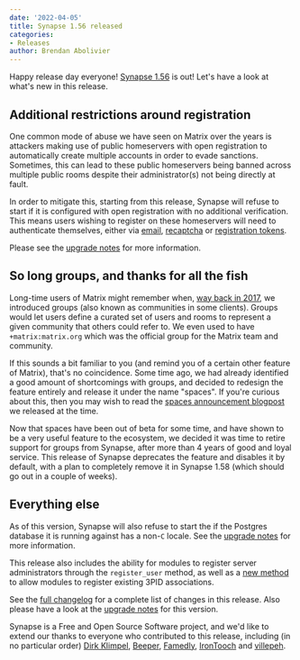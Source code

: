 ```yaml
---
date: '2022-04-05'
title: Synapse 1.56 released
categories:
- Releases
author: Brendan Abolivier
---
```


Happy release day everyone! [Synapse
1.56](https://github.com/matrix-org/synapse/releases/tag/v1.56.0) is out! Let's
have a look at what's new in this release.

## Additional restrictions around registration

One common mode of abuse we have seen on Matrix over the years is attackers
making use of public homeservers with open registration to automatically create
multiple accounts in order to evade sanctions. Sometimes, this can lead to these
public homeservers being banned across multiple public rooms despite their
administrator(s) not being directly at fault.

In order to mitigate this, starting from this release, Synapse will refuse to
start if it is configured with open registration with no additional
verification. This means users wishing to register on these homeservers will
need to authenticate themselves, either via
[email](https://github.com/matrix-org/synapse/blob/8a519f8abc6de772167c2cca101d22ee2052fafc/docs/sample_config.yaml#L1285),
[recaptcha](https://matrix-org.github.io/synapse/v1.56/CAPTCHA_SETUP.html) or
[registration
tokens](https://matrix-org.github.io/synapse/v1.56/usage/administration/admin_api/registration_tokens.html).

Please see the [upgrade
notes](https://matrix-org.github.io/synapse/v1.56/upgrade.html#open-registration-without-verification-is-now-disabled-by-default)
for more information.

## So long groups, and thanks for all the fish

Long-time users of Matrix might remember when, [way back in
2017](https://matrix.org/blog/2017/10/24/synapse-0-24-is-here), we introduced
groups (also known as communities in some clients). Groups would let users
define a curated set of users and rooms to represent a given community that
others could refer to. We even used to have `+matrix:matrix.org` which was
the official group for the Matrix team and community.

If this sounds a bit familiar to you (and remind you of a certain other feature
of Matrix), that's no coincidence. Some time ago, we had already identified a
good amount of shortcomings with groups, and decided to redesign the feature
entirely and release it under the name "spaces". If you're curious about this,
then you may wish to read the [spaces announcement
blogpost](https://matrix.org/blog/2021/05/17/the-matrix-space-beta) we released
at the time.

Now that spaces have been out of beta for some time, and have shown to be a very
useful feature to the ecosystem, we decided it was time to retire support for
groups from Synapse, after more than 4 years of good and loyal service. This
release of Synapse deprecates the feature and disables it by default, with a
plan to completely remove it in Synapse 1.58 (which should go out in a couple of
weeks).

## Everything else

As of this version, Synapse will also refuse to start the if the Postgres database it is running
against has a non-`C` locale. See the [upgrade
notes](https://matrix-org.github.io/synapse/v1.56/upgrade.html#change-in-behaviour-for-postgresql-databases-with-unsafe-locale)
for more information.

This release also includes the ability for modules to register server
administrators through the `register_user` method, as well as a [new
method](https://github.com/matrix-org/synapse/blob/v1.56.0/synapse/module_api/__init__.py#L1290-L1312)
to allow modules to register existing 3PID associations.

See the [full
changelog](https://github.com/matrix-org/synapse/releases/tag/v1.56.0) for a
complete list of changes in this release. Also please have a look at the
[upgrade
notes](https://matrix-org.github.io/synapse/v1.56/upgrade#upgrading-to-v1560)
for this version.

Synapse is a Free and Open Source Software project, and we'd like to extend our
thanks to everyone who contributed to this release, including (in no particular
order) [Dirk Klimpel](https://github.com/dklimpel),
[Beeper](https://www.beeper.com/), [Famedly](https://famedly.com/),
[IronTooch](https://github.com/IronTooch) and
[villepeh](https://github.com/villepeh).
